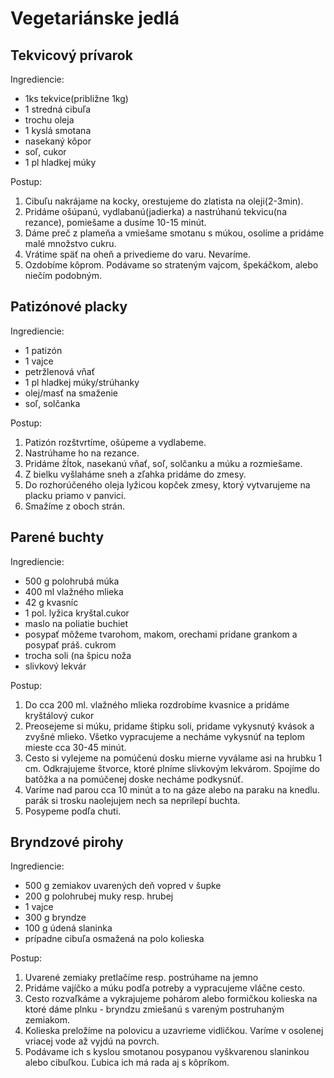 # Vegetariánske jedlá

## Tekvicový prívarok

Ingrediencie:

* 1ks tekvice(približne 1kg)
* 1 stredná cibuľa
* trochu oleja
* 1 kyslá smotana
* nasekaný kôpor
* soľ, cukor
* 1 pl hladkej múky

Postup:

1. Cibuľu nakrájame na kocky, orestujeme do zlatista na oleji(2-3min).
1. Pridáme ošúpanú, vydlabanú(jadierka) a nastrúhanú tekvicu(na rezance), pomiešame a dusíme 10-15 minút.
1. Dáme preč z plameňa a vmiešame smotanu s múkou, osolíme a pridáme malé množstvo cukru.
1. Vrátime späť na oheň a privedieme do varu. Nevaríme.
1. Ozdobíme kôprom. Podávame so strateným vajcom, špekáčkom, alebo niečím podobným.

## Patizónové placky

Ingrediencie:

* 1 patizón
* 1 vajce
* petržlenová vňať
* 1 pl hladkej múky/strúhanky
* olej/masť na smaženie
* soľ, solčanka

Postup:

1. Patizón rozštvrtíme, ošúpeme a vydlabeme.
2. Nastrúhame ho na rezance.
3. Pridáme žĺtok, nasekanú vňať, soľ, solčanku a múku a rozmiešame.
4. Z bielku vyšlaháme sneh a zľahka pridáme do zmesy.
5. Do rozhorúčeného oleja lyžicou kopček zmesy, ktorý vytvarujeme na placku priamo v panvici.
6. Smažíme z oboch strán.

## Parené buchty

Ingrediencie:

* 500 g polohrubá múka
* 400 ml vlažného mlieka
* 42 g kvasníc
* 1 pol. lyžica kryštal.cukor
* maslo na poliatie buchiet
* posypať môžeme tvarohom, makom, orechami pridane grankom a posypať práš. cukrom
* trocha soli (na špicu noža
* slivkový lekvár
 
Postup:

1. Do cca 200 ml. vlažného mlieka rozdrobíme kvasnice a pridáme kryštálový cukor
2. Preosejeme si múku, pridame štipku soli, pridame vykysnutý kvások  a zvyšné mlieko. Všetko vypracujeme a necháme vykysnúť na teplom mieste cca 30-45 minút.
3. Cesto si vylejeme na pomúčenú dosku mierne vyválame asi na hrubku 1 cm. Odkrajujeme štvorce, ktoré plníme slivkovým lekvárom. Spojíme do batôžka a na pomúčenej doske necháme podkysnúť.
4. Varíme nad parou cca 10 minút a to na gáze alebo na paraku na knedlu. parák si trosku naolejujem nech sa neprilepí buchta.
5. Posypeme podľa chuti.

## Bryndzové pirohy

Ingrediencie:

* 500 g zemiakov uvarených deň vopred v šupke
* 200 g polohrubej muky resp. hrubej
* 1 vajce
* 300 g bryndze
* 100 g údená slaninka 
* prípadne cibuľa osmažená na polo kolieska
 
Postup:

1. Uvarené zemiaky pretlačíme resp. postrúhame na jemno
2. Pridáme vajíčko a múku podľa potreby a vypracujeme vláčne cesto.
3. Cesto rozvaľkáme a vykrajujeme pohárom alebo formičkou kolieska na ktoré dáme plnku - bryndzu zmiešanú s vareným postruhaným zemiakom.
4. Kolieska preložíme na polovicu a uzavrieme vidličkou. Varíme v osolenej vriacej vode až vyjdú na povrch.
5. Podávame ich s kyslou smotanou posypanou vyškvarenou slaninkou alebo cibuľkou. Ľubica ich má rada aj s kôpríkom.



